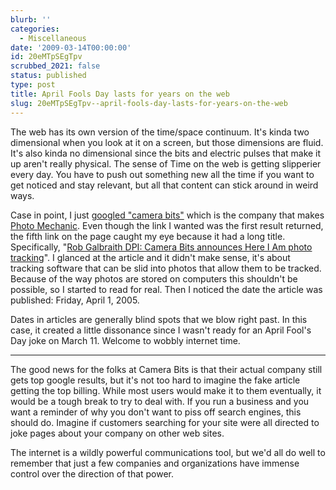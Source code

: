 ```yaml
---
blurb: ''
categories:
  - Miscellaneous
date: '2009-03-14T00:00:00'
id: 20eMTpSEgTpv
scrubbed_2021: false
status: published
type: post
title: April Fools Day lasts for years on the web
slug: 20eMTpSEgTpv--april-fools-day-lasts-for-years-on-the-web
---
```


The web has its own version of the time/space continuum. It's kinda
two dimensional when you look at it on a screen, but those
dimensions are fluid. It's also kinda no dimensional since the bits
and electric pulses that make it up aren't really physical. The
sense of Time on the web is getting slipperier every day. You have
to push out something new all the time if you want to get noticed
and stay relevant, but all that content can stick around in weird
ways.

Case in point, I just
[googled "camera bits"](http://www.google.com/search?q=camera+bits)
which is the company that makes
[Photo Mechanic](http://www.camerabits.com/site/brochure.html).
Even though the link I wanted was the first result returned, the
fifth link on the page caught my eye because it had a long title.
Specifically,
"[Rob Galbraith DPI: Camera Bits announces Here I Am photo tracking](http://www.robgalbraith.com/bins/content_page.asp?cid=7-6466-7715)".
I glanced at the article and it didn't make sense, it's about
tracking software that can be slid into photos that allow them to
be tracked. Because of the way photos are stored on computers this
shouldn't be possible, so I started to read for real. Then I
noticed the date the article was published: Friday, April 1, 2005.

Dates in articles are generally blind spots that we blow right
past. In this case, it created a little dissonance since I wasn't
ready for an April Fool's Day joke on March 11. Welcome to wobbly
internet time.


* * * * *

The good news for the folks at Camera Bits is that their actual
company still gets top google results, but it's not too hard to
imagine the fake article getting the top billing. While most users
would make it to them eventually, it would be a tough break to try
to deal with. If you run a business and you want a reminder of why
you don't want to piss off search engines, this should do. Imagine
if customers searching for your site were all directed to joke
pages about your company on other web sites.

The internet is a wildly powerful communications tool, but we'd all
do well to remember that just a few companies and organizations
have immense control over the direction of that power.
